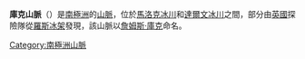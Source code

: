 '''庫克山脈'''（{{lang-en|Cook Mountains}}）是[[南極洲|南極洲]]的[[山脈|山脈]]，位於[[馬洛克冰川|馬洛克冰川]]和[[達爾文冰川|達爾文冰川]]之間，部分由[[英國|英國]]探險隊從[[羅斯冰架|羅斯冰架]]發現，該山脈以[[詹姆斯·庫克|詹姆斯·庫克]]命名。

{{coord|79|25|S|158|00|E|display=title}}

{{Antarctica-geo-stub}}
[[Category:南極洲山脈|Category:南極洲山脈]]